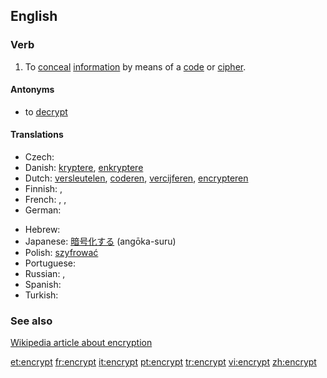 ==English==

===Verb===
{{en-verb}}

# To [[conceal]] [[information]] by means of a [[code]] or [[cipher]].

====Antonyms====
* to [[decrypt]]

====Translations====
{{trans-top|to conceal information by means of a code or cipher}}
* Czech: {{t-|cs|zašifrovat}}
* Danish: [[kryptere]], [[enkryptere]]
* Dutch: [[versleutelen]], [[coderen]], [[vercijferen]], [[encrypteren]]
* Finnish: {{t-|fi|kryptata}}, {{t+|fi|salata}}
* French: {{t+|fr|coder}}, {{t+|fr|chiffrer}}, {{t+|fr|crypter}}
* German: {{t-|de|verschlüsseln}}
{{trans-mid}}
* Hebrew: {{t|he|הצפין}}
* Japanese: [[暗号化する]] (angōka-suru)
* Polish: [[szyfrować]]
* Portuguese: {{t|pt|encriptar}}
* Russian: {{t|ru|шифровать|sc=Cyrl|tr=šifrovát'}} {{impf}}, {{t|ru|зашифровать|sc=Cyrl|tr=zašifrovát'}} {{pf}}
* Spanish: {{t+|es|cifrar}}
* Turkish: {{t|tr|şifrelemek}}
{{trans-bottom}}

===See also===
[[w:Encryption|Wikipedia article about encryption]]

[[et:encrypt]]
[[fr:encrypt]]
[[it:encrypt]]
[[pt:encrypt]]
[[tr:encrypt]]
[[vi:encrypt]]
[[zh:encrypt]]